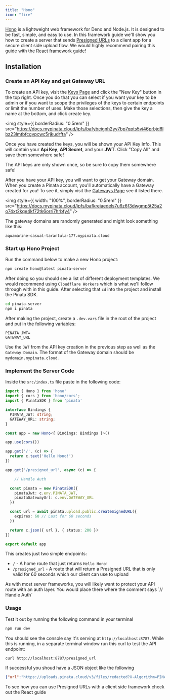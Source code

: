 ```yaml
---
title: "Hono"
icon: "fire"
---
```


[Hono](https://hono.dev) is a lightweight web framework for Deno and Node.js. It is designed to be fast, simple, and easy to use. In this framework guide we'll show you how to create a server that sends [Presigned URLs](/files/presigned-urls) to a client app for a secure client side upload flow. We would highly recommend pairing this guide with the [React framework guide](/frameworks/react)!

## Installation

### Create an API Key and get Gateway URL

To create an API key, visit the [Keys Page](https://app.pinata.cloud/developers/keys) and click the "New Key" button in the top right. Once you do that you can select if you want your key to be admin or if you want to scope the privileges of the keys to certain endpoints or limit the number of uses. Make those selections, then give the key a name at the bottom, and click create key.

<img
  style={{ borderRadius: "0.5rem" }}
  src="https://docs.mypinata.cloud/ipfs/bafybeignh2yy7bp7qpts5vi46prbjd6lbz23lmtbfcgvpcwc5rjkudrfta"
/>

Once you have created the keys, you will be shown your API Key Info. This will contain your **Api Key**, **API Secret**, and your **JWT**. Click "Copy All" and save them somewhere safe!

<Note>
  The API keys are only shown once, so be sure to copy them somewhere safe!
</Note>

After you have your API key, you will want to get your Gateway domain. When you create a Pinata account, you'll automatically have a Gateway created for you! To see it, simply visit the [Gateways Page](https://app.pinata.cloud/gateway) see it listed there.

<img
  style={{ width: "100%", borderRadius: "0.5rem" }}
  src="https://docs.mypinata.cloud/ipfs/bafkreiaedels7u6z6f3dwgmp5t25a2o74xt2kqe4kf72tk6orri7hrbfy4"
/>

The gateway domains are randomly generated and might look something like this:

```
aquamarine-casual-tarantula-177.mypinata.cloud
```

### Start up Hono Project

Run the command below to make a new Hono project:

```bash
npm create hono@latest pinata-server
```

After doing so you should see a list of different deployment templates. We would recommend using `Cloudflare Workers` which is what we'll follow through with in this guide. After selecting that `cd` into the project and install the Pinata SDK.

```bash
cd pinata-server
npm i pinata
```

After making the project, create a `.dev.vars` file in the root of the project and put in the following variables:

```
PINATA_JWT=
GATEWAY_URL
```

Use the `JWT` from the API key creation in the previous step as well as the `Gateway Domain`. The format of the Gateway domain should be `mydomain.mypinata.cloud`.

### Implement the Server Code

Inside the `src/index.ts` file paste in the following code:

```typescript src/index.ts
import { Hono } from 'hono'
import { cors } from 'hono/cors';
import { PinataSDK } from 'pinata'

interface Bindings {
  PINATA_JWT: string;
  GATEWAY_URL: string;
}

const app = new Hono<{ Bindings: Bindings }>()

app.use(cors())

app.get('/', (c) => {
  return c.text('Hello Hono!')
})

app.get('/presigned_url', async (c) => {

	// Handle Auth

  const pinata = new PinataSDK({
    pinataJwt: c.env.PINATA_JWT,
    pinataGatewayUrl: c.env.GATEWAY_URL
  })

  const url = await pinata.upload.public.createSignedURL({
    expires: 60 // Last for 60 seconds
  })

  return c.json({ url }, { status: 200 })
})

export default app
```

This creates just two simple endpoints:
- `/` - A home route that just returns `Hello Hono!`
- `/presigned_url` - A route that will return a Presigned URL that is only valid for 60 seconds which our client can use to upload

<Tip>
  As with most server frameworks, you will likely want to protect your API route with an auth layer. You would place there where the comment says `// Handle Auth`
</Tip>


### Usage

Test it out by running the following command in your terminal

```bash
npm run dev
```

You should see the console say it's serving at `http://localhost:8787`. While this is running, in a separate terminal window run this curl to test the API endpoint:

```bash
curl http://localhost:8787/presigned_url
```

If successful you shoud have a JSON object like the following

```JSON
{"url":"https://uploads.pinata.cloud/v3/files/redacted?X-Algorithm=PINATA2&X-Date=1743695529&X-Expires=60&X-Method=%5B%22HEAD%22%2C%22PATCH%22%2C%22POST%22%5D&X-Upload-Option-Network=public&X-User-ID=redacted&X-Signature=redacted"}
```

<Card href="/frameworks/react" horizontal icon="react" title="Continue to React Guide">
  To see how you can use Presigned URLs with a client side framework check out the React guide
</Card>

